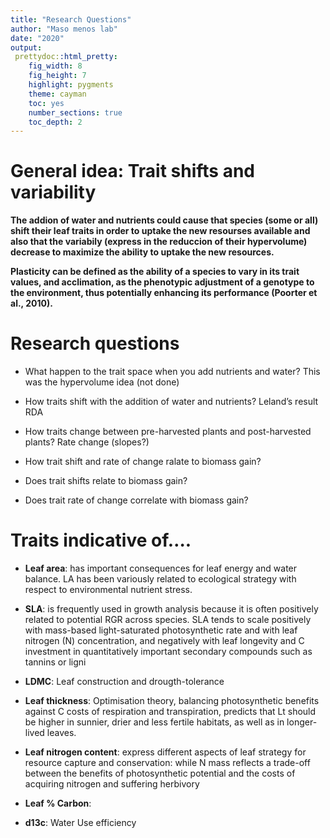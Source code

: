 ```yaml
---
title: "Research Questions"
author: "Maso menos lab"
date: "2020"
output: 
 prettydoc::html_pretty:
    fig_width: 8
    fig_height: 7 
    highlight: pygments
    theme: cayman   
    toc: yes
    number_sections: true
    toc_depth: 2
---
```


# General idea: Trait shifts and variability

__The addion of water and nutrients could cause that species (some or all) shift their leaf traits in order to uptake the new resourses available and also that the variabily (express in the reduccion of their hypervolume) decrease to maximize the ability to uptake the new resources.__ 

__Plasticity can be defined as the ability of a species to vary in its trait values, and acclimation, as the phenotypic adjustment of a genotype to the environment, thus potentially enhancing its performance (Poorter et al., 2010).__



# Research questions

+ What happen to the trait space when you add nutrients and water? This was the hypervolume idea (not done)

+ How traits shift with the addition of water and nutrients? Leland's result RDA 

+ How traits change between pre-harvested plants and post-harvested plants? Rate change (slopes?)

+ How trait shift and rate of change ralate to biomass gain?

+ Does trait shifts relate to biomass gain?

+ Does trait rate of change correlate with biomass gain?

# Traits indicative of....

+ __Leaf area__:  has important consequences for leaf energy and water balance. LA has been variously related to ecological strategy with respect to environmental nutrient stress.

+ __SLA__: is frequently used in growth analysis because it is often positively related to potential RGR across species. SLA tends to scale positively with mass-based light-saturated photosynthetic rate and with leaf nitrogen (N) concentration, and negatively with leaf longevity and C investment in quantitatively important secondary compounds such as tannins or ligni

+ __LDMC__: Leaf construction and drougth-tolerance 

+ __Leaf thickness__:  Optimisation theory, balancing photosynthetic benefits against C
costs of respiration and transpiration, predicts that Lt should be
higher in sunnier, drier and less fertile habitats, as well as in
longer-lived leaves.

+ __Leaf nitrogen content__: express different aspects of leaf strategy for resource capture and conservation: while N mass reflects a trade-off between the benefits of photosynthetic potential and the costs of acquiring nitrogen and suffering herbivory

+ __Leaf % Carbon__: 

+ __d13c__: Water Use efficiency 
